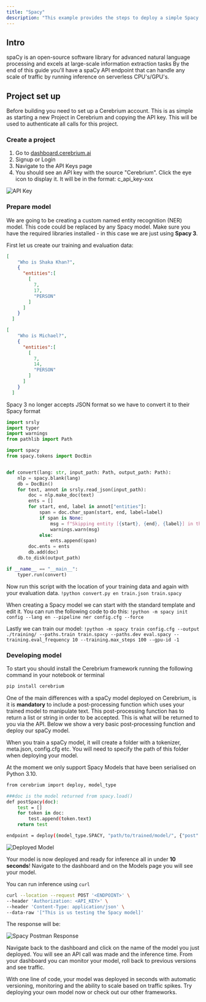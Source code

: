```yaml
---
title: "Spacy"
description: "This example provides the steps to deploy a simple Spacy model (from scratch!) using Cerebrium."
---
```


## Intro

spaCy is an open-source software library for advanced natural language processing and excels at large-scale information extraction tasks
By the end of this guide you'll have a spaCy API endpoint that can handle any scale of traffic by running inference on serverless CPU's/GPU's.

## Project set up

Before building you need to set up a Cerebrium account. This is as simple as
starting a new Project in Cerebrium and copying the API key. This will be used
to authenticate all calls for this project.

### Create a project

1. Go to [dashboard.cerebrium.ai](https://dashboard.cerebrium.ai)
2. Signup or Login
3. Navigate to the API Keys page
4. You should see an API key with the source "Cerebrium". Click the eye icon to
   display it. It will be in the format: c_api_key-xxx

![API Key](/images/quickstarts/onnx-1.png)

### Prepare model

We are going to be creating a custom named entity recognition (NER) model. 
This code could be replaced by any Spacy model. Make sure you have
the required libraries installed - in this case we are just using **Spacy 3**.

First let us create our training and evaluation data:
```json
[
    "Who is Shaka Khan?",
    {
      "entities":[
        [
          7,
          17,
          "PERSON"
        ]
      ]
    }
  ]
```

```json
[
    "Who is Michael?",
    {
      "entities":[
        [
          7,
          14,
          "PERSON"
        ]
      ]
    }
  ]
```

<Note>Spacy 3 no longer accepts JSON format so we have to convert it to their Spacy format</Note>

```python
import srsly
import typer
import warnings
from pathlib import Path

import spacy
from spacy.tokens import DocBin


def convert(lang: str, input_path: Path, output_path: Path):
    nlp = spacy.blank(lang)
    db = DocBin()
    for text, annot in srsly.read_json(input_path):
        doc = nlp.make_doc(text)
        ents = []
        for start, end, label in annot["entities"]:
            span = doc.char_span(start, end, label=label)
            if span is None:
                msg = f"Skipping entity [{start}, {end}, {label}] in the following text because the character span '{doc.text[start:end]}' does not align with token boundaries:\n\n{repr(text)}\n"
                warnings.warn(msg)
            else:
                ents.append(span)
        doc.ents = ents
        db.add(doc)
    db.to_disk(output_path)

if __name__ == "__main__":
    typer.run(convert)
```

Now run this script with the location of your training data and again with your evaluation data.
```!python convert.py en train.json train.spacy```


When creating a Spacy model we can start with the standard template and edit it. You can run the following code to do this:
```!python -m spacy init config --lang en --pipeline ner config.cfg --force```


Lastly we can train our model:
```!python -m spacy train config.cfg --output ./training/ --paths.train train.spacy --paths.dev eval.spacy --training.eval_frequency 10 --training.max_steps 100 --gpu-id -1```

### Developing model

To start you should install the Cerebrium framework running the following
command in your notebook or terminal

```bash
pip install cerebrium
```

One of the main differences with a spaCy model deployed on Cerebrium, is it is **mandatory** to include a post-processing function which uses your trained model to manipulate text.
This post-processing function has to return a list or string in order to be accepted. This is what will be returned to you via the API. Below we show a very basic post-processing function
and deploy our spaCy model.

When you train a spaCy model, it will create a folder with a tokenizer, meta.json, config.cfg etc. You will need to specify the path of this folder when deploying your model.

<Note>At the moment we only support Spacy Models that have been serialised on Python 3.10.</Note>


```bash
from cerebrium import deploy, model_type

###doc is the model returned from spacy.load()
def postSpacy(doc):
    test = []
    for token in doc:
        test.append(token.text)
    return test

endpoint = deploy((model_type.SPACY, "path/to/trained/model/", {"post": postSpacy}), "spacy-model" , "<API_KEY>")
```

![Deployed Model](/images/quickstarts/spacy-1.png)

Your model is now deployed and ready for inference all in under **10 seconds**!
Navigate to the dashboard and on the Models page you will see your model.

You can run inference using `curl`

```bash
curl --location --request POST '<ENDPOINT>' \
--header 'Authorization: <API_KEY>' \
--header 'Content-Type: application/json' \
--data-raw '["This is us testing the Spacy model]'
```

The response will be:

![Spacy Postman Response](/images/quickstarts/spacy-2.png)

Navigate back to the dashboard and click on the name of the model you just
deployed. You will see an API call was made and the inference time. From your
dashboard you can monitor your model, roll back to previous versions and see
traffic.

With one line of code, your model was deployed in seconds with automatic
versioning, monitoring and the ability to scale based on traffic spikes. Try
deploying your own model now or check out our other frameworks.
